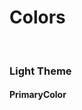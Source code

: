 
<Meta title="DESIGN TOKEN/Colors" />

# Colors

<br />

### Light Theme

#### PrimaryColor

<ColorPallete>
    <ColorItem title="black" subtitle="Black" colors={{ black: color.lightThemeToken.black }} />
    <ColorItem title="white" subtitle="White" colors={{ white: color.lightThemeToken.white }} />
    <ColorItem
        title="blue"
        subtitle="Blue"
        colors={{
            100: color.lightThemeToken.blue100,
            300: color.lightThemeToken.blue300,
            400: color.lightThemeToken.blue400,
            900: color.lightThemeToken.blue900,
        }}
    />
    <ColorItem
        title="gray"
        subtitle="Gray"
        colors={{
            100: color.lightThemeToken.gray100,
            200: color.lightThemeToken.gray200,
            300: color.lightThemeToken.gray300,
            400: color.lightThemeToken.gray400,
            500: color.lightThemeToken.gray500,
            600: color.lightThemeToken.gray600,
            700: color.lightThemeToken.gray700,
            800: color.lightThemeToken.gray800,
            900: color.lightThemeToken.gray900,
        }}
    />
</ColorPallete>
